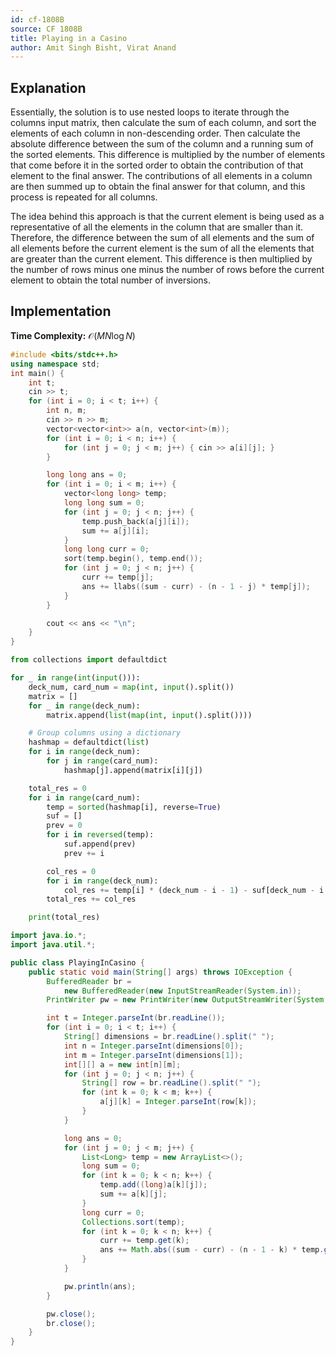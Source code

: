 ```yaml
---
id: cf-1808B
source: CF 1808B
title: Playing in a Casino
author: Amit Singh Bisht, Virat Anand
---
```


## Explanation

Essentially, the solution is to use nested loops to iterate through the columns input matrix, then calculate the sum of each column, and sort the elements of each column in non-descending order. Then calculate the absolute difference between the sum of the column and a running sum of the sorted elements. This difference is multiplied by the number of elements that come before it in the sorted order to obtain the contribution of that element to the final answer. The contributions of all elements in a column are then summed up to obtain the final answer for that column, and this process is repeated for all columns.

The idea behind this approach is that the current element is being used as a representative of all the elements in the column that are smaller than it. Therefore, the difference between the sum of all elements and the sum of all elements before the current element is the sum of all the elements that are greater than the current element. This difference is then multiplied by the number of rows minus one minus the number of rows before the current element to obtain the total number of inversions.

## Implementation

**Time Complexity:** $\mathcal{O}(MN \log N)$

<LanguageSection>
<CPPSection>

```cpp
#include <bits/stdc++.h>
using namespace std;
int main() {
	int t;
	cin >> t;
	for (int i = 0; i < t; i++) {
		int n, m;
		cin >> n >> m;
		vector<vector<int>> a(n, vector<int>(m));
		for (int i = 0; i < n; i++) {
			for (int j = 0; j < m; j++) { cin >> a[i][j]; }
		}

		long long ans = 0;
		for (int i = 0; i < m; i++) {
			vector<long long> temp;
			long long sum = 0;
			for (int j = 0; j < n; j++) {
				temp.push_back(a[j][i]);
				sum += a[j][i];
			}
			long long curr = 0;
			sort(temp.begin(), temp.end());
			for (int j = 0; j < n; j++) {
				curr += temp[j];
				ans += llabs((sum - curr) - (n - 1 - j) * temp[j]);
			}
		}

		cout << ans << "\n";
	}
}
```

</CPPSection>
<PySection>

```py
from collections import defaultdict

for _ in range(int(input())):
	deck_num, card_num = map(int, input().split())
	matrix = []
	for _ in range(deck_num):
		matrix.append(list(map(int, input().split())))

	# Group columns using a dictionary
	hashmap = defaultdict(list)
	for i in range(deck_num):
		for j in range(card_num):
			hashmap[j].append(matrix[i][j])

	total_res = 0
	for i in range(card_num):
		temp = sorted(hashmap[i], reverse=True)
		suf = []
		prev = 0
		for i in reversed(temp):
			suf.append(prev)
			prev += i

		col_res = 0
		for i in range(deck_num):
			col_res += temp[i] * (deck_num - i - 1) - suf[deck_num - i - 1]
		total_res += col_res

	print(total_res)
```

</PySection>
<JavaSection>

```java
import java.io.*;
import java.util.*;

public class PlayingInCasino {
	public static void main(String[] args) throws IOException {
		BufferedReader br =
		    new BufferedReader(new InputStreamReader(System.in));
		PrintWriter pw = new PrintWriter(new OutputStreamWriter(System.out));

		int t = Integer.parseInt(br.readLine());
		for (int i = 0; i < t; i++) {
			String[] dimensions = br.readLine().split(" ");
			int n = Integer.parseInt(dimensions[0]);
			int m = Integer.parseInt(dimensions[1]);
			int[][] a = new int[n][m];
			for (int j = 0; j < n; j++) {
				String[] row = br.readLine().split(" ");
				for (int k = 0; k < m; k++) {
					a[j][k] = Integer.parseInt(row[k]);
				}
			}

			long ans = 0;
			for (int j = 0; j < m; j++) {
				List<Long> temp = new ArrayList<>();
				long sum = 0;
				for (int k = 0; k < n; k++) {
					temp.add((long)a[k][j]);
					sum += a[k][j];
				}
				long curr = 0;
				Collections.sort(temp);
				for (int k = 0; k < n; k++) {
					curr += temp.get(k);
					ans += Math.abs((sum - curr) - (n - 1 - k) * temp.get(k));
				}
			}

			pw.println(ans);
		}

		pw.close();
		br.close();
	}
}
```
</JavaSection>
</LanguageSection>
